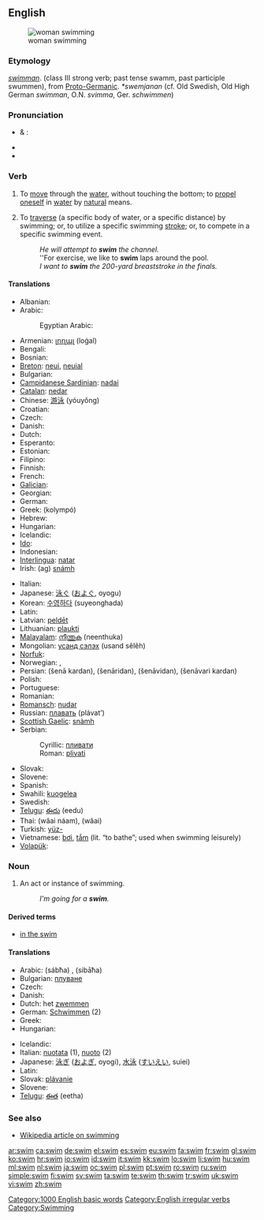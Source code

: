 ==English==
[[Image:Swim.devon.750pix.jpg|thumb|woman swimming]]

===Etymology===
{{etyl|ang}} ''[[swimman]]''. (class III strong verb; past tense swamm, past participle swummen), from [[:w:Proto-Germanic|Proto-Germanic]]. ''*swemjanan'' (cf. Old Swedish, Old High German ''swimman'', O.N. ''svimma'', Ger. ''schwimmen'')

===Pronunciation===
* {{a|RP}} & {{a|US}}: {{IPA|/swɪm/}}
* {{audio|en-us-swim.ogg|Audio (US)}}
* {{rhymes|ɪm}}

===Verb===
{{en-verb|swims|swimming|swam|swum}}

# {{intransitive}} To [[move]] through the [[water]], without touching the bottom; to [[propel]] [[oneself]] in [[water]] by [[natural]] means.
# {{transitive}} To [[traverse]] (a specific body of water, or a specific distance) by swimming; or, to utilize a specific swimming [[stroke]]; or, to compete in a specific swimming event.
#: ''He will attempt to '''swim''' the channel.''
#: ''For exercise, we like to '''swim''' laps around the pool.
#: ''I want to '''swim''' the 200-yard breaststroke in the finals.''

====Translations====
{{trans-top|move through water}}
* Albanian: {{t-|sq|notoj|xs=Albanian}}
* Arabic: {{Arab|[[سبح]]}} {{unicode|(sábaħa)}}
*: Egyptian Arabic: {{tø|arz|عام|tr=`aam|sc=Arab}}
* Armenian: [[լողալ]] (loġal)
* Bengali: {{tø|bn|সাঁতার|tr=sāṁtār|sc=Beng}}
* Bosnian: {{t-|bs|plivati}}
* [[Breton]]: [[neui]], [[neuial]]
* Bulgarian: {{t+|bg|плувам|tr=pluvam}}
* [[Campidanese Sardinian]]: [[nadai]]
* [[Catalan]]: [[nedar]]
* Chinese: [[游泳]] (yóuyǒng)
* Croatian: {{t+|hr|plivati}}
* Czech: {{t+|cs|plavat}}
* Danish: {{t+|da|svømme}}
* Dutch: {{t+|nl|zwemmen}}
* Esperanto: {{t-|eo|naĝi|xs=Esperanto}}
* Estonian: {{t-|et|ujuma}}
* Filipino: {{tø|fil|langoy}}
* Finnish: {{t+|fi|uida}}
* French: {{t+|fr|nager}}
* [[Galician]]: {{t+|gl|nadar|xs=Galician}}
* Georgian: {{tø|ka|შეცურება|tr=šecʻureba|sc=Geor}}
* German: {{t+|de|schwimmen}}
* Greek: {{t+|el|κολυμπώ}} (kolympó)
* Hebrew: {{t-|he|שחה|tr=sakhá}}
* Hungarian: {{t+|hu|úszik}}
* Icelandic: {{t+|is|synda}}
* [[Ido]]: {{t+|io|natar|xs=Ido}}
* Indonesian: {{t+|id|renang|alt=berenang|xs=Indonesian}}
* [[Interlingua]]: [[natar]]
* Irish: (ag) [[snámh]]
{{trans-mid}}
* Italian: {{t+|it|nuotare}}
* Japanese: [[泳ぐ]] ([[およぐ]], oyogu)
* Korean: [[수영하다]] (suyeonghada)
* Latin: {{t-|la|nato}}
* Latvian: [[peldēt]]
* Lithuanian: [[plaukti]]
* [[Malayalam]]: [[നീന്തുക]] (neenthuka)
* Mongolian: [[усанд сэлэх]] (usand sêlêh)
* [[Norfuk]]: {{tø|cpe-nor|naawe}}
* Norwegian: {{t+|no|bade}}, {{t+|no|svømme}}
* Persian: {{fa-Arab|[[شنا کردن]]}} (šenā kardan), {{fa-Arab|[[شناریدن]]}} (šenāridan), {{fa-Arab|[[شناویدن]]}} (šenāvidan), {{fa-Arab|[[شناوری کردن]]}} (šenāvari kardan)
* Polish: {{t+|pl|pływać}}
* Portuguese: {{t+|pt|nadar}}
* Romanian: {{t+|ro|înota}}
* [[Romansch]]: [[nudar]]
* Russian: [[плавать]] (plávat’)
* [[Scottish Gaelic]]: [[snàmh]]
* Serbian:
*: Cyrillic: [[пливати]]
*: Roman: [[plivati]]
* Slovak: {{t+|sk|plávať}}
* Slovene: {{t+|sl|plavati}}
* Spanish: {{t+|es|nadar}}
* Swahili: [[kuogelea]]
* Swedish: {{t+|sv|simma}}
* [[Telugu]]: [[ఈదు]] (eedu)
* Thai: {{Thai|[[ว่ายน้ำ]]}} (wâai náam), {{Thai|[[ว่าย]]}} (wâai)
* Turkish: [[yüz-]]
* Vietnamese: [[bơi]], [[tắm]] (lit. “to bathe”; used when swimming leisurely)
* [[Volapük]]: {{t+|vo|svimön|xs=Volapük}}
{{trans-bottom}}

===Noun===
{{en-noun}}

# An act or instance of swimming.
#: ''I'm going for a '''swim'''.''

====Derived terms====
* [[in the swim]]

====Translations====
{{trans-top|act or instance of swimming}}
* Arabic: {{Arab|[[سبحة]]}} (sábħa) {{f}}, {{Arab|[[سباحة]]}} (sibāħa) {{f}}
* Bulgarian: [[плуване]] {{n}}
* Czech: {{t-|cs|plavání|n}}
* Danish: {{t|da|svømmetur|c}}
* Dutch: het [[zwemmen]] {{n}}
* German: [[Schwimmen]] {{n}} (2)
* Greek: {{t+|el|κολύμβηση|f}}
* Hungarian: {{t+|hu|úszás}}
{{trans-mid}}
* Icelandic: {{t+|is|sund|n}}
* Italian: [[nuotata]] {{f}} (1), [[nuoto]] {{m}} (2)
* Japanese: [[泳ぎ]] ([[およぎ]], oyogi), [[水泳]] ([[すいえい]], suiei)
* Latin: {{t-|la|natatio|f|alt=natātiō}}
* Slovak: [[plávanie]] {{n}}
* Slovene: {{t|sl|plavanje|n}}
* [[Telugu]]: [[ఈత]] (eetha)
{{trans-bottom}}

===See also===
* [[w:swimming|Wikipedia article on swimming]]

[[Category:1000 English basic words]]
[[Category:English irregular verbs]]
[[Category:Swimming]]

[[ar:swim]]
[[ca:swim]]
[[de:swim]]
[[el:swim]]
[[es:swim]]
[[eu:swim]]
[[fa:swim]]
[[fr:swim]]
[[gl:swim]]
[[ko:swim]]
[[hr:swim]]
[[io:swim]]
[[id:swim]]
[[it:swim]]
[[kk:swim]]
[[lo:swim]]
[[li:swim]]
[[hu:swim]]
[[ml:swim]]
[[nl:swim]]
[[ja:swim]]
[[oc:swim]]
[[pl:swim]]
[[pt:swim]]
[[ro:swim]]
[[ru:swim]]
[[simple:swim]]
[[fi:swim]]
[[sv:swim]]
[[ta:swim]]
[[te:swim]]
[[th:swim]]
[[tr:swim]]
[[uk:swim]]
[[vi:swim]]
[[zh:swim]]